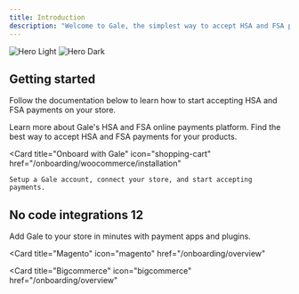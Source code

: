 ```yaml
---
title: Introduction
description: "Welcome to Gale, the simplest way to accept HSA and FSA payments."
---
```


<img
  className="block dark:hidden"
  src="/images/hero-main.png"
  alt="Hero Light"
/>
<img
  className="hidden dark:block"
  src="/images/hero-main.png"
  alt="Hero Dark"
/>

## Getting started 

Follow the documentation below to learn how to start accepting HSA and FSA payments on your store. 


<CardGroup cols={2}>
  <Card
    title="Overview"
    icon="info-circle"
    href="/onboarding/overview"
  >
    Learn more about Gale's HSA and FSA online payments platform.
  </Card>
  <Card
    title="HSA/FSA payments"
    icon="shopping-cart"
    href="/onboarding/woocommerce/installation"
  >
    Find the best way to accept HSA and FSA payments for your products.
  </Card>

  <Card
    title="Onboard with Gale"
    icon="shopping-cart"
    href="/onboarding/woocommerce/installation"
  >
    Setup a Gale account, connect your store, and start accepting payments.
  </Card>
</CardGroup>



## No code integrations 12

Add Gale to your store in minutes with payment apps and plugins. 

<CardGroup cols={4}>
  <Card
    title="Shopify"
    icon="shopify"
    href="/onboarding/overview"
  >

  </Card>
  <Card
    title="Woocommerce"
    icon="life-ring"
    href="mailto:support@galepayments.com"
  >
   </Card>

  <Card
    title="Magento"
    icon="magento"
    href="/onboarding/overview"
  >
   </Card>

   <Card
    title="Bigcommerce"
    icon="bigcommerce"
    href="/onboarding/overview"
  >
    
  </Card>
</CardGroup>
